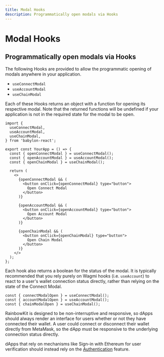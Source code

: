 ```yaml
---
title: Modal Hooks
description: Programmatically open modals via Hooks
---
```


# Modal Hooks

## Programmatically open modals via Hooks

The following Hooks are provided to allow the programmatic opening of modals anywhere in your application.

- `useConnectModal`
- `useAccountModal`
- `useChainModal`

Each of these Hooks returns an object with a function for opening its respective modal. Note that the returned functions will be undefined if your application is not in the required state for the modal to be open.

```tsx
import {
  useConnectModal,
  useAccountModal,
  useChainModal,
} from 'babylon-react';

export const YourApp = () => {
  const { openConnectModal } = useConnectModal();
  const { openAccountModal } = useAccountModal();
  const { openChainModal } = useChainModal();

  return (
    <>
      {openConnectModal && (
        <button onClick={openConnectModal} type="button">
          Open Connect Modal
        </button>
      )}

      {openAccountModal && (
        <button onClick={openAccountModal} type="button">
          Open Account Modal
        </button>
      )}

      {openChainModal && (
        <button onClick={openChainModal} type="button">
          Open Chain Modal
        </button>
      )}
    </>
  );
};
```

Each hook also returns a boolean for the status of the modal. It is typically recommended that you rely purely on Wagmi hooks (i.e. `useAccount`) to react to a user's wallet connection status directly, rather than relying on the state of the Connect Modal.

```tsx
const { connectModalOpen } = useConnectModal();
const { accountModalOpen } = useAccountModal();
const { chainModalOpen } = useChainModal();
```

RainbowKit is designed to be non-interruptive and responsive, so dApps should always render an interface for users whether or not they have connected their wallet. A user could connect or disconnect their wallet directly from MetaMask, so the dApp must be responsive to the underlying connection status directly.

dApps that rely on mechanisms like Sign-in with Ethereum for user verification should instead rely on the [Authentication](/docs/authentication) feature.
